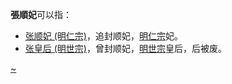 '''張順妃'''可以指：
*[[张顺妃_(明仁宗)|张顺妃 (明仁宗)]]，追封顺妃，[[明仁宗|明仁宗]]妃。
*[[张皇后_(明世宗)|张皇后 (明世宗)]]，曾封顺妃，[[明世宗|明世宗]]皇后，后被废。
{{Disambig|Z|cat=三字封号消歧义}}
[[分类:张姓|~]]